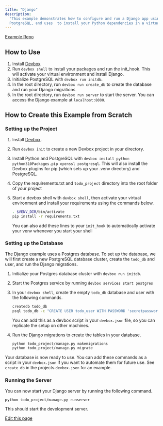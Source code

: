 ```yaml
---
title: "Django"
description:
  "This example demonstrates how to configure and run a Django app using Devbox. It installs Python,
  PostgreSQL, and uses  to install your Python dependencies in a virtual environment."
---
```


[Example Repo](https://github.com/jetify-com/devbox/tree/main/examples/stacks/django)

## How to Use[​](#how-to-use "Direct link to How to Use")

1. Install [Devbox](https://www.jetify.com/docs/devbox/installing-devbox/)
2. Run `devbox shell` to install your packages and run the init_hook. This will activate your
   virtual environment and install Django.
3. Initialize PostgreSQL with `devbox run initdb`.
4. In the root directory, run `devbox run create_db` to create the database and run your Django
   migrations.
5. In the root directory, run `devbox run server` to start the server. You can access the Django
   example at `localhost:8000`.

## How to Create this Example from Scratch[​](#how-to-create-this-example-from-scratch "Direct link to How to Create this Example from Scratch")

### Setting up the Project[​](#setting-up-the-project "Direct link to Setting up the Project")

1. Install [Devbox](https://www.jetify.com/docs/devbox/installing-devbox/).

2. Run `devbox init` to create a new Devbox project in your directory.

3. Install Python and PostgreSQL with
   `devbox install python python310Packages.pip openssl postgresql`. This will also install the
   Devbox plugins for pip (which sets up your .venv directory) and PostgreSQL.

4. Copy the requirements.txt and `todo_project` directory into the root folder of your project

5. Start a devbox shell with `devbox shell`, then activate your virtual environment and install your
   requirements using the commands below.

   ```bash
   . $VENV_DIR/bin/activate
   pip install -r requirements.txt
   ```

   You can also add these lines to your `init_hook` to automatically activate your venv whenever you
   start your shell

### Setting up the Database[​](#setting-up-the-database "Direct link to Setting up the Database")

The Django example uses a Postgres database. To set up the database, we will first create a new
PostgreSQL database cluster, create the `todo_db` and user, and run the Django migrations.

1. Initialize your Postgres database cluster with `devbox run initdb`.

2. Start the Postgres service by running `devbox services start postgres`

3. In your `devbox shell`, create the empty `todo_db` database and user with the following commands.

   ```bash
   createdb todo_db
   psql todo_db -c "CREATE USER todo_user WITH PASSWORD 'secretpassword';"
   ```

   You can add this as a devbox script in your `devbox.json` file, so you can replicate the setup on
   other machines.

4. Run the Django migrations to create the tables in your database.

   ```bash
   python todo_project/manage.py makemigrations
   python todo_project/manage.py migrate
   ```

Your database is now ready to use. You can add these commands as a script in your `devbox.json` if
you want to automate them for future use. See `create_db` in the projects `devbox.json` for an
example.

### Running the Server[​](#running-the-server "Direct link to Running the Server")

You can now start your Django server by running the following command.

```bash
python todo_project/manage.py runserver
```

This should start the development server.

[Edit this page](https://github.com/jetify-com/devbox/tree/main/docs/app/docs/devbox-examples/stacks/django.md)
